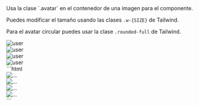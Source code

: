 
<DemoCard title="Estilos por defecto">

<DemoCardDescription>
Usa la clase `.avatar` en el contenedor de una imagen para el componente.

Puedes modificar el tamaño usando las clases `.w-{SIZE}` de Tailwind.

Para el avatar circular puedes usar la clase `.rounded-full` de Tailwind.
</DemoCardDescription>

<div className="flex gap-10">
	<div>
		<div className="eolo-avatar w-10">
			<img src="/img/users/user-8.png" alt="user" />
		</div>
	</div>
	<div>
		<div className="eolo-avatar w-16">
			<img src="/img/users/user-8.png" alt="user" />
		</div>
	</div>
	<div>
		<div className="eolo-avatar w-10 rounded-full">
			<img src="/img/users/user-8.png" alt="user" />
		</div>
	</div>
	<div>
		<div className="eolo-avatar w-16 rounded-full">
			<img src="/img/users/user-8.png" alt="user" />
		</div>
	</div>
</div>

<DemoCardCode>
```html
<div class="eolo-avatar w-10">
  <img src="..." alt="..." />
</div>

<div class="eolo-avatar w-16">
  <img src="..." alt="..." />
</div>

<div class="eolo-avatar w-10 rounded-full">
  <img src="..." alt="..." />
</div>

<div class="eolo-avatar w-16 rounded-full">
  <img src="..." alt="..." />
</div>
```
</DemoCardCode>

</DemoCard>